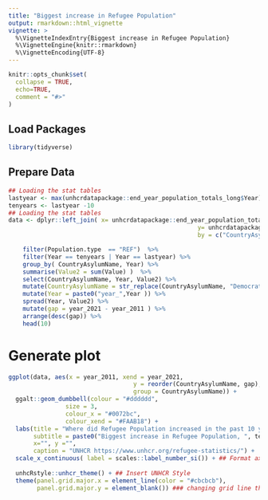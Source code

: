 ```yaml
---
title: "Biggest increase in Refugee Population"
output: rmarkdown::html_vignette
vignette: >
  %\VignetteIndexEntry{Biggest increase in Refugee Population}
  %\VignetteEngine{knitr::rmarkdown}
  %\VignetteEncoding{UTF-8}
---
```




```r
knitr::opts_chunk$set(
  collapse = TRUE,
  echo=TRUE,
  comment = "#>"
)
```


## Load Packages

```r
library(tidyverse)
```

## Prepare Data

```r
## Loading the stat tables
lastyear <- max(unhcrdatapackage::end_year_population_totals_long$Year)
tenyears <- lastyear -10
## Loading the stat tables
data <- dplyr::left_join( x= unhcrdatapackage::end_year_population_totals_long, 
                                                     y= unhcrdatapackage::reference, 
                                                     by = c("CountryAsylumCode" = "iso_3")) %>%

    filter(Population.type  == "REF")  %>%
    filter(Year == tenyears | Year == lastyear) %>%
    group_by( CountryAsylumName, Year) %>%
    summarise(Value2 = sum(Value) )  %>%
    select(CountryAsylumName, Year, Value2) %>% 
    mutate(CountryAsylumName = str_replace(CountryAsylumName, "Democratic Republic of the Congo", "DRC")) %>% 
    mutate(Year = paste0("year_",Year )) %>%
    spread(Year, Value2) %>%
    mutate(gap = year_2021 - year_2011 ) %>%
    arrange(desc(gap)) %>%
    head(10) 
```

# Generate plot

```r
ggplot(data, aes(x = year_2011, xend = year_2021,
                                   y = reorder(CountryAsylumName, gap),
                                   group = CountryAsylumName)) + 
  ggalt::geom_dumbbell(colour = "#dddddd",
                size = 3,
                colour_x = "#0072bc",
                colour_xend = "#FAAB18") + 
  labs(title = "Where did Refugee Population increased in the past 10 years?",
       subtitle = paste0("Biggest increase in Refugee Population, ", tenyears," - ",lastyear),
       x="", y ="",
       caption = "UNHCR https://www.unhcr.org/refugee-statistics/") +
  scale_x_continuous( label = scales::label_number_si()) + ## Format axis number
  
  unhcRstyle::unhcr_theme() + ## Insert UNHCR Style
  theme(panel.grid.major.x = element_line(color = "#cbcbcb"), 
        panel.grid.major.y = element_blank()) ### changing grid line that should appear
```
